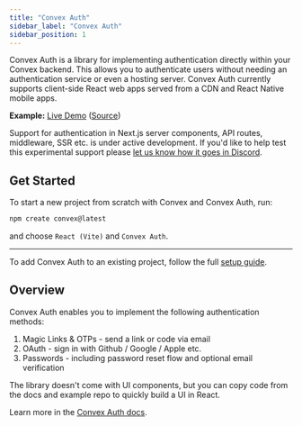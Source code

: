 ```yaml
---
title: "Convex Auth"
sidebar_label: "Convex Auth"
sidebar_position: 1
---
```


Convex Auth is a library for implementing authentication directly within your
Convex backend. This allows you to authenticate users without needing an
authentication service or even a hosting server. Convex Auth currently supports
client-side React web apps served from a CDN and React Native mobile apps.

**Example:** [Live Demo](https://labs.convex.dev/auth-example)
([Source](https://github.com/get-convex/convex-auth-example))

<BetaAdmonition feature="Convex Auth" verb="is" />

Support for authentication in Next.js server components, API routes, middleware,
SSR etc. is under active development. If you'd like to help test this
experimental support please
[let us know how it goes in Discord](https://convex.dev/community).

## Get Started

To start a new project from scratch with Convex and Convex Auth, run:

```sh
npm create convex@latest
```

and choose `React (Vite)` and `Convex Auth`.

---

To add Convex Auth to an existing project, follow the full
[setup guide](https://labs.convex.dev/auth/setup).

## Overview

Convex Auth enables you to implement the following authentication methods:

1. Magic Links & OTPs - send a link or code via email
2. OAuth - sign in with Github / Google / Apple etc.
3. Passwords - including password reset flow and optional email verification

The library doesn't come with UI components, but you can copy code from the docs
and example repo to quickly build a UI in React.

Learn more in the [Convex Auth docs](https://labs.convex.dev/auth).

